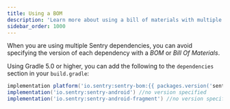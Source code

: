 ```yaml
---
title: Using a BOM
description: 'Learn more about using a bill of materials with multiple Sentry dependencies.'
sidebar_order: 1000
---
```


When you are using multiple Sentry dependencies, you can avoid specifying the version of each dependency with a *BOM* or *Bill Of Materials*.

Using Gradle 5.0 or higher, you can add the following to the `dependencies` section in your `build.gradle`:

```groovy {filename:build.gradle}
implementation platform('io.sentry:sentry-bom:{{ packages.version('sentry.java.bom', '5.1.0') }}') //import bom
implementation('io.sentry:sentry-android') //no version specified
implementation('io.sentry:sentry-android-fragment') //no version specified
```
